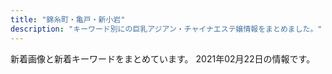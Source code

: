 ```yaml
---
title: "錦糸町・亀戸・新小岩"
description: "キーワード別にの巨乳アジアン・チャイナエステ嬢情報をまとめました。"
---
```


新着画像と新着キーワードをまとめています。
2021年02月22日の情報です。

<DmmAffiliateIns />
<KeywordTable
  shops={
    [
    {
        "url": "http://sentsubaki.asia/",
        "name": "\u5343\u693f",
        "keywords": {},
        "station": "JR\u4e80\u6238\u99c5\u6771\u53e3",
        "img_links": [
            "http://sentsubaki.asia/img/cast/you-03.jpg",
            "http://sentsubaki.asia/img/cast/yumi-04.jpg",
            "http://sentsubaki.asia/img/btn_twitter.png",
            "http://sentsubaki.asia/img/interior/lobby-1.jpg",
            "http://sentsubaki.asia/img/cast/miki-04.jpg",
            "http://sentsubaki.asia/img/cast/miki-02.jpg",
            "http://sentsubaki.asia/img/cast/you-01.jpg",
            "http://sentsubaki.asia/img/cast/yuyu-04.jpg",
            "http://sentsubaki.asia/img/head_tel.png",
            "http://sentsubaki.asia/img/cast/aya-03.jpg",
            "http://sentsubaki.asia/img/cast/yuyu-01.jpg",
            "http://sentsubaki.asia/img/btn_cast.png",
            "http://sentsubaki.asia/img/cast/nina-04.jpg",
            "http://sentsubaki.asia/img/btn_top.png",
            "http://sentsubaki.asia/img/coupon_special.png",
            "http://sentsubaki.asia/img/cast/nina-03.jpg",
            "http://sentsubaki.asia/img/cast/miki-03.jpg",
            "http://sentsubaki.asia/img/cast/aya-01.jpg",
            "http://sentsubaki.asia/img/interior/lobby-2.jpg",
            "http://sentsubaki.asia/img/cast/yumi-02.jpg",
            "http://sentsubaki.asia/img/cast/you-04.jpg",
            "http://sentsubaki.asia/img/cast/yuyu-02.jpg",
            "http://sentsubaki.asia/img/cast/yumi-03.jpg",
            "http://sentsubaki.asia/img/cast/aya-04.jpg",
            "http://sentsubaki.asia/img/head_time.png",
            "http://sentsubaki.asia/img/cast/miki-01.jpg",
            "http://sentsubaki.asia/img/cast/you-02.jpg",
            "http://sentsubaki.asia/img/btn_interior.png"
        ]
    },
    {
        "keywords": {},
        "url": "http://k-yorocobi.com/",
        "station": "JR\u9326\u7cf8\u753a\u99c5\u5317\u53e3",
        "img_links": [
            "http://k-yorocobi.com/images/bar-cam.png",
            "http://k-yorocobi.com/images/b-movie.png",
            "http://k-yorocobi.com/images/c-interior.png",
            "http://k-yorocobi.com/images/bar-pickup.png",
            "http://k-yorocobi.com/pic/pic3.jpg",
            "http://k-yorocobi.com/staff/s-rina.jpg",
            "http://k-yorocobi.com/images/bar-staff.png",
            "http://k-yorocobi.com/images/b-mobile.png",
            "http://k-yorocobi.com/images/b-tel.png",
            "http://k-yorocobi.com/images/bar-news.png",
            "http://k-yorocobi.com/images/bill.jpg",
            "http://k-yorocobi.com/pic/pic1.jpg",
            "http://k-yorocobi.com/images/footer.png",
            "http://k-yorocobi.com/pic/pic2.jpg",
            "http://k-yorocobi.com/staff/s-tika.jpg",
            "http://k-yorocobi.com/images/bar-interior.png",
            "http://k-yorocobi.com/staff/s-yuyu.jpg",
            "http://k-yorocobi.com/pic/pic4.jpg",
            "http://k-yorocobi.com/images/c-top.png",
            "http://k-yorocobi.com/images/b-awaawa.png",
            "http://k-yorocobi.com/staff/s-emi.jpg",
            "http://k-yorocobi.com/images/c-staff.png"
        ],
        "name": "\u3088\u308d\u3053\u3073"
    },
    {
        "name": "\u685c\u82b1",
        "keywords": {
            "85": 12,
            "D": 24,
            "83": 6,
            "C": 18,
            "86": 12
        },
        "station": "JR\u4e80\u6238\u99c5\u5317\u53e3",
        "img_links": [
            "http://yukinosakura.a2.webnavi.work/upload/sites/72/2020/04/2020040708052456.jpg",
            "http://yukinosakura.a2.webnavi.work/upload/sites/72/2020/04/2020040708052118.jpg",
            "http://yukinosakura.a2.webnavi.work/upload/sites/72/2020/04/2020040708052241.jpg",
            "http://yukinosakura.tyo.cm/images/s_shedule.jpg",
            "http://yukinosakura.tyo.cm/images/room3.jpg",
            "http://yukinosakura.tyo.cm/images/room2.jpg",
            "http://yukinosakura.tyo.cm/images/top.jpg",
            "http://yukinosakura.tyo.cm/images/mobile.jpg",
            "http://yukinosakura.a2.webnavi.work/upload/sites/72/2020/04/2020040708052434.jpg",
            "http://yukinosakura.tyo.cm/images/s_news.jpg",
            "http://yukinosakura.tyo.cm/images/room1.jpg",
            "http://yukinosakura.tyo.cm/images/s_staff.jpg",
            "http://yukinosakura.tyo.cm/images/room4.jpg",
            "http://yukinosakura.a2.webnavi.work/upload/sites/72/2020/04/2020040708052353.jpg"
        ],
        "url": "http://yukinosakura.tyo.cm/"
    },
    {
        "url": "http://hani-est.xyz/",
        "station": "\u897f\u5927\u5cf6\u99c5A1\u51fa\u53e3",
        "name": "\u871c\u82b1",
        "img_links": [
            "http://hani-est.xyz/images/banna.jpg",
            "http://hani-est.xyz/images/g1.jpg",
            "http://hani-est.xyz/images/banna1.jpg",
            "http://hani-est.xyz/images/zi-service.png",
            "http://hani-est.xyz/images/banna2.jpg",
            "http://hani-est.xyz/images/zi-staff.png",
            "http://hani-est.xyz/images/top.jpg",
            "http://hani-est.xyz/images/zi-pri.png",
            "http://hani-est.xyz/images/g5.jpg",
            "http://hani-est.xyz/images/g4.jpg",
            "http://hani-est.xyz/images/a1.jpg",
            "http://hani-est.xyz/images/zi-ao.png",
            "http://hani-est.xyz/images/zi-newface.png",
            "http://hani-est.xyz/images/new1.jpg",
            "http://hani-est.xyz/images/g2.jpg",
            "http://hani-est.xyz/images/g6.jpg"
        ],
        "keywords": {
            "82": 11,
            "\u4e73": 11,
            "E": 11,
            "94": 11,
            "83": 11,
            "\u5de8\u4e73": 11,
            "90": 22,
            "C": 41
        }
    },
    {
        "img_links": [
            "http://miyabi-aroma.xyz/images/nav/nav-sys.jpg",
            "http://miyabi-aroma.xyz/images/staff/3/rina.jpg",
            "http://miyabi-aroma.xyz/images/1801706901.jpg",
            "http://miyabi-aroma.xyz/images/11.png",
            "http://miyabi-aroma.xyz/images/shishu/se2.jpg",
            "http://miyabi-aroma.xyz/images/staff/3/ami.jpg",
            "http://miyabi-aroma.xyz/images/nav/nav-info.jpg",
            "http://miyabi-aroma.xyz/images/index-rose_04.png",
            "http://miyabi-aroma.xyz/images/staff/3/miya2.jpg",
            "http://miyabi-aroma.xyz/images/staff/3/kiki.jpg",
            "http://miyabi-aroma.xyz/images/staff/3/kiki2.jpg",
            "http://miyabi-aroma.xyz/images/staff/3/yaya2.jpg",
            "http://miyabi-aroma.xyz/images/3/1.jpg",
            "http://miyabi-aroma.xyz/images/nav/nav-job.jpg",
            "http://miyabi-aroma.xyz/images/staff/3/yaya1.jpg",
            "http://miyabi-aroma.xyz/images/index-rose_09.png",
            "http://miyabi-aroma.xyz/images/index-rose_02.png",
            "http://miyabi-aroma.xyz/images/staff/3/rina2.jpg",
            "http://miyabi-aroma.xyz/images/index-rose_07.png",
            "http://miyabi-aroma.xyz/images/index-rose_13.png",
            "http://miyabi-aroma.xyz/images/nav/nav-staff.jpg",
            "http://miyabi-aroma.xyz/images/staff/3/ami2.jpg",
            "http://miyabi-aroma.xyz/images/staff/3/miya.jpg",
            "http://miyabi-aroma.xyz/images/3/2.jpg",
            "http://miyabi-aroma.xyz/images/staff/3/yami.jpg",
            "http://miyabi-aroma.xyz/images/shishu/se1.jpg"
        ],
        "url": "http://miyabi-aroma.xyz/",
        "station": "JR\u4e80\u6238\u99c5\u6771\u53e3",
        "keywords": {
            "C": 7
        },
        "name": "\u685c"
    },
    {
        "station": "\u68ee\u4e0b\u99c5A4\u53e3",
        "keywords": {
            "93": 1,
            "90": 2,
            "86": 1
        },
        "url": "http://ipidiw.com/relaxnomori/",
        "img_links": [
            "http://ipidiw.com/relaxnomori/images/interior.png",
            "http://ipidiw.com/relaxnomori/images/news.jpg",
            "http://ipidiw.com/relaxnomori/images/interior_t.jpg",
            "http://ipidiw.com/relaxnomori/images/mobile.jpg",
            "http://ipidiw.com/relaxnomori/user_data/00000019.jpg",
            "http://ipidiw.com/relaxnomori/user_data/00000020.jpg",
            "http://ipidiw.com/relaxnomori/images/staff_t.jpg",
            "http://ipidiw.com/relaxnomori/images/tt.jpg",
            "http://ipidiw.com/relaxnomori/images/tp.png",
            "http://ipidiw.com/relaxnomori/images/rem.jpg",
            "http://ipidiw.com/relaxnomori/user_data/00000018.jpg",
            "http://ipidiw.com/relaxnomori/user_data/00000017.jpg"
        ],
        "name": "\u30ea\u30e9\u30c3\u30af\u30b9\u306e\u68ee"
    },
    {
        "name": "\u30de\u30ea\u30a2\u30d9\u30fc\u30e9",
        "img_links": [
            "http://mariabella.ies.fun/images/r03.jpg",
            "http://mariabella.ies.fun/images/mobile1.jpg",
            "http://mariabella.ies.fun/images/top.png",
            "http://mariabella.ies.fun/images/info.jpg",
            "http://mariabella.ies.fun/images/ac1.jpg",
            "http://mariabella.ies.fun/images/r04.jpg",
            "http://mariabella.ies.fun/images/news.jpg",
            "http://mariabella.ies.fun/images/pick.jpg",
            "http://mariabella.ies.fun/images/r01.jpg",
            "http://mariabella.ies.fun/images/ac3.jpg",
            "http://mariabella.ies.fun/images/s-staff.jpg",
            "http://mariabella.ies.fun/images/r06.jpg",
            "http://mariabella.ies.fun/photos/sites/45/2019/09/2019092717170772.jpeg",
            "http://mariabella.ies.fun/images/r09.jpg",
            "http://mariabella.ies.fun/images/r05.jpg",
            "http://mariabella.ies.fun/images/r07.jpg",
            "http://mariabella.ies.fun/images/mobile.jpg",
            "http://mariabella.ies.fun/images/s-recriut.jpg",
            "http://mariabella.ies.fun/photos/sites/45/2019/09/2019091016323921.jpeg",
            "http://mariabella.ies.fun/images/ac2.jpg",
            "http://mariabella.ies.fun/photos/sites/45/2018/06/2018062706422857.jpg",
            "http://mariabella.ies.fun/images/r02.jpg",
            "http://mariabella.ies.fun/photos/sites/45/2020/01/2020012420100278.jpeg"
        ],
        "keywords": {
            "\u30bb\u30af\u30b7\u30fc": 3,
            "E": 3
        },
        "url": "http://mariabella.ies.fun/",
        "station": "JR\u5c0f\u5ca9\u99c5\u5317\u53e3"
    },
    {
        "url": "https://iyashinoizumi.com/",
        "name": "\u7652\u3057\u306e\u6cc9",
        "station": "JR\u9326\u7cf8\u753a\u99c5\u5317\u53e3",
        "keywords": {
            "\u30bb\u30af\u30b7\u30fc": 2
        },
        "img_links": [
            "https://iyashinoizumi.com/wp-content/uploads/2019/06/50CD669B-0FFA-4734-B898-EB3D53E95C21.jpeg",
            "https://iyashinoizumi.com/wp-content/uploads/9B89E764-B754-425D-A9AC-BB5566FA6AC4.jpeg",
            "https://iyashinoizumi.com/wp-content/uploads/5AA02D30-2C43-42C1-BE02-48E5A5C27E91-226x300.jpeg",
            "https://iyashinoizumi.com/wp-content/uploads/rin.jpg",
            "https://iyashinoizumi.com/wp-content/uploads/2019/06/001.jpg",
            "https://iyashinoizumi.com/wp-content/uploads/2019/06/2DD3549C-F937-441D-B0E3-E26520ACFABD-e1559410733851.jpeg",
            "https://iyashinoizumi.com/wp-content/uploads/2019/06/opening-e1560089346906-1024x314.png",
            "https://iyashinoizumi.com/wp-content/uploads/0731EF09-7405-4B36-8468-B17A307EB894-197x300.jpeg",
            "https://iyashinoizumi.com/wp-content/uploads/0731EF09-7405-4B36-8468-B17A307EB894-e1579436226478.jpeg",
            "https://iyashinoizumi.com/wp-content/uploads/7208DC4D-6E47-49CE-B1C0-3607E54E114B.jpeg",
            "https://iyashinoizumi.com/wp-content/uploads/2019/06/43D6BE9C-43F6-45C2-95E5-E775CE725D67.jpeg",
            "https://iyashinoizumi.com/wp-content/uploads/2019/06/momoko1.jpg",
            "https://iyashinoizumi.com/wp-content/uploads/0731EF09-7405-4B36-8468-B17A307EB894.jpeg",
            "https://iyashinoizumi.com/wp-content/uploads/7208DC4D-6E47-49CE-B1C0-3607E54E114B-210x300.jpeg",
            "https://iyashinoizumi.com/wp-content/uploads/5AA02D30-2C43-42C1-BE02-48E5A5C27E91.jpeg",
            "https://iyashinoizumi.com/wp-content/uploads/2019/06/5293C707-270F-4802-8168-1493DA07DDAE.jpeg",
            "https://iyashinoizumi.com/wp-content/uploads/9B89E764-B754-425D-A9AC-BB5566FA6AC4-270x300.jpeg"
        ]
    },
    {
        "img_links": [
            "http://www.es-royal.click/images/main_top.jpg",
            "http://www.es-royal.click/images/sys1.png",
            "http://www.es-royal.click/images/5.jpg",
            "http://www.es-royal.click/images/b2.jpg",
            "http://www.es-royal.click/images/8.jpg",
            "http://www.es-royal.click/images/7.jpg",
            "http://www.es-royal.click/images/head.jpg",
            "http://www.es-royal.click/images/4.jpg",
            "http://www.es-royal.click/img/aya1.jpg",
            "http://www.es-royal.click/images/interior_t.jpg",
            "http://www.es-royal.click/images/int1.png",
            "http://www.es-royal.click/images/6.jpg",
            "http://www.es-royal.click/img/miyuki1.jpg",
            "http://www.es-royal.click/images/b3.jpg",
            "http://www.es-royal.click/images/news.png",
            "http://www.es-royal.click/images/mobile.jpg",
            "http://www.es-royal.click/img/nana1.jpg",
            "http://www.es-royal.click/images/staff_t.jpg",
            "http://www.es-royal.click/img/mimi1.jpg",
            "http://www.es-royal.click/images/int2.png",
            "http://www.es-royal.click/images/s1.png",
            "http://www.es-royal.click/images/b1.jpg",
            "http://www.es-royal.click/img/momo2.jpg",
            "http://www.es-royal.click/images/1.jpg",
            "http://www.es-royal.click/img/ego1.jpg",
            "http://www.es-royal.click/img/emi1.jpg",
            "http://www.es-royal.click/images/ta.jpg",
            "http://www.es-royal.click/img/momo1.jpg",
            "http://www.es-royal.click/images/9.jpg",
            "http://www.es-royal.click/images/main_footer.jpg"
        ],
        "station": "\u4eac\u6210\u7acb\u77f3\u99c5\u5317\u53e3",
        "name": "\u5e78\u305b",
        "url": "http://www.es-royal.click/",
        "keywords": {}
    },
    {
        "url": "http://aria.tokyo-relaxtime.asia/",
        "name": "Aria\uff5e\u30a2\u30ea\u30a2\uff5e",
        "station": "JR\u5c0f\u5ca9\u99c5\u5317\u53e3",
        "img_links": [
            "http://aria.tokyo-relaxtime.asia/img/cast/nana-02.jpg",
            "http://aria.tokyo-relaxtime.asia/img/cast/aki-01.jpg",
            "http://aria.tokyo-relaxtime.asia/img/cast/miki-02.jpg",
            "http://aria.tokyo-relaxtime.asia/img/cast/risa-02.jpg",
            "http://aria.tokyo-relaxtime.asia/img/cast/yaya-02.jpg",
            "http://aria.tokyo-relaxtime.asia/img/cast/nana-01.jpg",
            "http://aria.tokyo-relaxtime.asia/img/cast/rina-03.jpg",
            "http://aria.tokyo-relaxtime.asia/img/cast/aki-03.jpg",
            "http://aria.tokyo-relaxtime.asia/img/cast/risa-04.jpg",
            "http://aria.tokyo-relaxtime.asia/img/interior/lobby-1.jpg",
            "http://aria.tokyo-relaxtime.asia/img/cast/nana-03.jpg",
            "http://aria.tokyo-relaxtime.asia/img/slick/st-3.jpg",
            "http://aria.tokyo-relaxtime.asia/img/cast/apple-01.jpg",
            "http://aria.tokyo-relaxtime.asia/img/cast/risa-03.jpg",
            "http://aria.tokyo-relaxtime.asia/img/cast/miki-04.jpg",
            "http://aria.tokyo-relaxtime.asia/img/cast/yaya-03.jpg",
            "http://aria.tokyo-relaxtime.asia/img/slick/st-2.jpg",
            "http://aria.tokyo-relaxtime.asia/img/cast/yaya-04.jpg",
            "http://aria.tokyo-relaxtime.asia/img/cast/yuri-04.jpg",
            "http://aria.tokyo-relaxtime.asia/img/cast/aya-04.jpg",
            "http://aria.tokyo-relaxtime.asia/img/cast/coco-01.jpg",
            "http://aria.tokyo-relaxtime.asia/img/cast/yumi-02.jpg",
            "http://aria.tokyo-relaxtime.asia/img/cast/yumi-04.jpg",
            "http://aria.tokyo-relaxtime.asia/img/cast/rina-02.jpg",
            "http://aria.tokyo-relaxtime.asia/img/cast/apple-02.jpg",
            "http://aria.tokyo-relaxtime.asia/img/slick/st-1.jpg",
            "http://aria.tokyo-relaxtime.asia/img/slick/st-4.jpg",
            "http://aria.tokyo-relaxtime.asia/img/interior/corridor-1.jpg",
            "http://aria.tokyo-relaxtime.asia/img/cast/apple-04.jpg",
            "http://aria.tokyo-relaxtime.asia/img/cast/nana-04.jpg",
            "http://aria.tokyo-relaxtime.asia/img/cast/coco-02.jpg",
            "http://aria.tokyo-relaxtime.asia/img/cast/yaya-01.jpg",
            "http://aria.tokyo-relaxtime.asia/img/slick/st-5.jpg",
            "http://aria.tokyo-relaxtime.asia/img/cast/aya-01.jpg",
            "http://aria.tokyo-relaxtime.asia/img/cast/aya-03.jpg",
            "http://aria.tokyo-relaxtime.asia/img/cast/aki-02.jpg",
            "http://aria.tokyo-relaxtime.asia/img/cast/apple-03.jpg",
            "http://aria.tokyo-relaxtime.asia/img/cast/yuri-03.jpg",
            "http://aria.tokyo-relaxtime.asia/img/cast/risa-01.jpg",
            "http://aria.tokyo-relaxtime.asia/img/cast/coco-03.jpg",
            "http://aria.tokyo-relaxtime.asia/img/cast/aya-02.jpg",
            "http://aria.tokyo-relaxtime.asia/img/cast/miki-03.jpg",
            "http://aria.tokyo-relaxtime.asia/img/cast/rina-04.jpg",
            "http://aria.tokyo-relaxtime.asia/img/cast/coco-04.jpg",
            "http://aria.tokyo-relaxtime.asia/img/cast/rina-01.jpg",
            "http://aria.tokyo-relaxtime.asia/img/cast/yumi-03.jpg",
            "http://aria.tokyo-relaxtime.asia/img/cast/aki-04.jpg",
            "http://aria.tokyo-relaxtime.asia/img/cast/yumi-01.jpg",
            "http://aria.tokyo-relaxtime.asia/img/cast/miki-01.jpg",
            "http://aria.tokyo-relaxtime.asia/img/cast/yuri-01.jpg"
        ],
        "keywords": {}
    },
    {
        "img_links": [
            "http://www.o-miyabi.com/images/index_02.jpg",
            "http://www.o-miyabi.com/images/info_09.jpg",
            "http://www.o-miyabi.com/s/images/tel.png",
            "http://www.o-miyabi.com/s/images/slider/3.jpg",
            "http://www.o-miyabi.com/s/images/service_03.png",
            "http://www.o-miyabi.com/images/upload/thumb/0981f77ac0a1e07f.jpg",
            "http://www.o-miyabi.com/s/images/t2.jpg",
            "http://www.o-miyabi.com/s/images/service_01.png",
            "http://www.o-miyabi.com/s/images/slider/1.jpg",
            "http://www.o-miyabi.com/s/images/pc.png",
            "http://www.o-miyabi.com/s/uploads/08.jpg",
            "http://www.o-miyabi.com/images/index_04.jpg",
            "http://www.o-miyabi.com/s/images/top_2.jpg",
            "http://www.o-miyabi.com/images/info_02.jpg",
            "http://www.o-miyabi.com/s/images/iphone.png",
            "http://www.o-miyabi.com/images/index_09.jpg",
            "http://www.o-miyabi.com/s/image/nav_manga.png",
            "http://www.o-miyabi.com/images/index_13.jpg",
            "http://www.o-miyabi.com/s/uploads/04.jpg",
            "http://www.o-miyabi.com/s/images/okubokomachi.jpg",
            "http://www.o-miyabi.com/images/upload/thumb/7713de024ddc43e7.jpg",
            "http://www.o-miyabi.com/images/index_03.jpg",
            "http://www.o-miyabi.com/s/images/slider/prev.png",
            "http://www.o-miyabi.com/s/uploads/03.jpg",
            "http://www.o-miyabi.com/s/uploads/07.jpg",
            "http://www.o-miyabi.com/images/index_01.jpg",
            "http://www.o-miyabi.com/s/image/nav_top.png",
            "http://www.o-miyabi.com/s/image/nav_cast.png",
            "http://www.o-miyabi.com/images/upload/thumb/57af63e7ff71466b.jpg",
            "http://www.o-miyabi.com/images/upload/thumb/6fceb6aef71115ac.jpg",
            "http://www.o-miyabi.com/images/movie_09.jpg",
            "http://www.o-miyabi.com/images/info.jpg",
            "http://www.o-miyabi.com/images/index_07.jpg",
            "http://www.o-miyabi.com/s/images/service_07.png",
            "http://www.o-miyabi.com/s/uploads/02.jpg",
            "http://www.o-miyabi.com/images/upload/thumb/e12bb065f2380463.jpg",
            "http://www.o-miyabi.com/s/image/nav_topics.png",
            "http://www.o-miyabi.com/s/image/nav_sys.png",
            "http://www.o-miyabi.com/s/image/nav_hotel.png",
            "http://www.o-miyabi.com/images/upload/thumb/51d074f8f9cdb905.jpg",
            "http://www.o-miyabi.com/images/upload/thumb/6d7987cae648e809.jpg",
            "http://www.o-miyabi.com/images/staff_09.jpg",
            "http://www.o-miyabi.com/images/upload/thumb/0dc07af1006255fa.jpg",
            "http://www.o-miyabi.com/images/index_14.jpg",
            "http://www.o-miyabi.com/images/rec_09.jpg",
            "http://www.o-miyabi.com/images/upload/thumb/928147996b3538a2.jpg",
            "http://www.o-miyabi.com/images/index_10.jpg",
            "http://www.o-miyabi.com/images/upload/thumb/72ffa1fb925d394b.jpg",
            "http://www.o-miyabi.com/images/upload/thumb/301c9a35b11a384f.jpg",
            "http://www.o-miyabi.com/images/index_06.jpg",
            "http://www.o-miyabi.com/s/uploads/01.jpg",
            "http://www.o-miyabi.com/images/index_05.jpg",
            "http://www.o-miyabi.com/s/images/t3.jpg",
            "http://www.o-miyabi.com/s/uploads/06.jpg",
            "http://www.o-miyabi.com/s/images/slider/next.png",
            "http://www.o-miyabi.com/s/images/t1.jpg",
            "http://www.o-miyabi.com/images/index_19.jpg",
            "http://www.o-miyabi.com/s/images/slider/2.jpg",
            "http://www.o-miyabi.com/images/upload/thumb/1a8371be7358f1df.jpg",
            "http://www.o-miyabi.com/images/upload/thumb/04d21d82d11bc049.jpg",
            "http://www.o-miyabi.com/girl/01.jpg",
            "http://www.o-miyabi.com/images/index_16.jpg",
            "http://www.o-miyabi.com/images/index_18.jpg",
            "http://www.o-miyabi.com/images/rec.jpg",
            "http://www.o-miyabi.com/images/upload/thumb/db15ea2226867103.jpg"
        ],
        "keywords": {
            "D": 4,
            "86": 2,
            "98": 2,
            "H": 2,
            "84": 2,
            "C": 12,
            "89": 6,
            "85": 4
        },
        "name": "\u96c5\u82b3",
        "url": "http://www.o-miyabi.com/",
        "station": "JR\u65b0\u5c0f\u5ca9\u99c5\u5357\u53e3"
    },
    {
        "station": "JR\u65b0\u5c0f\u5ca9\u99c5\u5357\u53e3",
        "keywords": {
            "95": 2,
            "90": 1,
            "89": 1,
            "86": 2,
            "92": 1,
            "87": 1,
            "85": 1
        },
        "img_links": [
            "http://y-rlx.net/images/index_04.png",
            "http://y-rlx.net/images/02.png",
            "http://y-rlx.net/images/index_08.jpg",
            "http://y-rlx.net/images/sys.jpg",
            "http://y-rlx.net/images/index_19.png",
            "http://y-rlx.net/images/sys_16.jpg",
            "http://y-rlx.net/images/index_11.jpg",
            "http://y-rlx.net/girl/03a.jpg",
            "http://y-rlx.net/images/index_16.png",
            "http://y-rlx.net/images/index_14.png",
            "http://y-rlx.net/girl/03.jpg",
            "http://y-rlx.net/girl/02.jpg",
            "http://y-rlx.net/images/index_12.jpg",
            "http://y-rlx.net/girl/07a.jpg",
            "http://y-rlx.net/images/line.jpg",
            "http://y-rlx.net/girl/010.jpg",
            "http://y-rlx.net/images/rex_16.jpg",
            "http://y-rlx.net/images/index_13.jpg",
            "http://y-rlx.net/images/info.png",
            "http://y-rlx.net/images/rec.jpg",
            "http://y-rlx.net/girl/05a.jpg",
            "http://y-rlx.net/images/acc_tit01.jpg",
            "http://y-rlx.net/images/rec_16.jpg",
            "http://y-rlx.net/images/acc_tit03.jpg",
            "http://y-rlx.net/images/index_09.jpg",
            "http://y-rlx.net/images/index_07.png",
            "http://y-rlx.net/images/index_23.jpg",
            "http://y-rlx.net/images/index_21.jpg",
            "http://y-rlx.net/girl/07.jpg",
            "http://y-rlx.net/girl/09.jpg",
            "http://y-rlx.net/images/acc_16.jpg",
            "http://y-rlx.net/images/index_06.png",
            "http://y-rlx.net/images/01.png",
            "http://y-rlx.net/girl/00.jpg",
            "http://y-rlx.net/images/index_02.png",
            "http://y-rlx.net/images/staff_16.jpg",
            "http://y-rlx.net/girl/p01.jpg",
            "http://y-rlx.net/girl/06.jpg",
            "http://y-rlx.net/images/acc_tit.jpg",
            "http://y-rlx.net/girl/08.jpg",
            "http://y-rlx.net/girl/01.jpg",
            "http://y-rlx.net/girl/010a.jpg",
            "http://y-rlx.net/girl/05.jpg",
            "http://y-rlx.net/images/index_10.jpg",
            "http://y-rlx.net/images/03.png",
            "http://y-rlx.net/girl/09a.jpg"
        ],
        "url": "http://y-rlx.net/",
        "name": "\u7f8e\u697d"
    },
    {
        "name": "Cherry",
        "keywords": {},
        "url": "http://cherry-esthe.com/",
        "img_links": [
            "http://dccompanyqoo10.cafe24.com/tiffany/images/common/header.png",
            "http://dccompanyqoo10.cafe24.com/tiffany/images/store/store.png",
            "http://dccompanyqoo10.cafe24.com/tiffany/images/top/store_bg.png"
        ],
        "station": "JR\u9326\u7cf8\u753a\u99c5\u5357\u53e3"
    },
    {
        "url": "https://piano.sweet-relaxation.com/",
        "img_links": [
            "https://piano.sweet-relaxation.com/img/interior/int-01.jpg",
            "https://piano.sweet-relaxation.com/img/cast/coco-01.jpg",
            "https://piano.sweet-relaxation.com/img/cast/nana-04.jpg",
            "https://piano.sweet-relaxation.com/img/interior/int-03.jpg",
            "https://piano.sweet-relaxation.com/img/cast/aye-04.jpg",
            "https://piano.sweet-relaxation.com/img/slick/sl-7.jpg",
            "https://piano.sweet-relaxation.com/img/cast/miky-02.jpg",
            "https://piano.sweet-relaxation.com/img/cast/miya-03.jpg",
            "https://piano.sweet-relaxation.com/img/cast/ebi-03.jpg",
            "https://piano.sweet-relaxation.com/img/cast/miya-04.jpg",
            "https://piano.sweet-relaxation.com/img/cast/aini-03.jpg",
            "https://piano.sweet-relaxation.com/img/cast/aki-02.jpg",
            "https://piano.sweet-relaxation.com/img/slick/sl-3.jpg",
            "https://piano.sweet-relaxation.com/img/cast/aye-03.jpg",
            "https://piano.sweet-relaxation.com/img/cast/miya-01.jpg",
            "https://piano.sweet-relaxation.com/img/cast/nana-01.jpg",
            "https://piano.sweet-relaxation.com/img/cast/miky-04.jpg",
            "https://piano.sweet-relaxation.com/img/cast/miky-01.jpg",
            "https://piano.sweet-relaxation.com/img/cast/aini-01.jpg",
            "https://piano.sweet-relaxation.com/img/cast/luna-01.jpg",
            "https://piano.sweet-relaxation.com/img/cast/nico-03.jpg",
            "https://piano.sweet-relaxation.com/img/cast/aini-04.jpg",
            "https://piano.sweet-relaxation.com/img/cast/ebi-01.jpg",
            "https://piano.sweet-relaxation.com/img/slick/sl-1.jpg",
            "https://piano.sweet-relaxation.com/img/cast/aki-01.jpg",
            "https://piano.sweet-relaxation.com/img/cast/miky-03.jpg",
            "https://piano.sweet-relaxation.com/img/cast/lili-02.jpg",
            "https://piano.sweet-relaxation.com/img/cast/lili-04.jpg",
            "https://piano.sweet-relaxation.com/img/cast/nana-03.jpg",
            "https://piano.sweet-relaxation.com/img/cast/lili-01.jpg",
            "https://piano.sweet-relaxation.com/img/cast/aye-01.jpg",
            "https://piano.sweet-relaxation.com/img/slick/sl-6.jpg",
            "https://piano.sweet-relaxation.com/img/slick/sl-4.jpg",
            "https://piano.sweet-relaxation.com/img/cast/ebi-02.jpg",
            "https://piano.sweet-relaxation.com/img/cast/coco-04.jpg",
            "https://piano.sweet-relaxation.com/img/cast/luna-03.jpg",
            "https://piano.sweet-relaxation.com/img/cast/ai-01.jpg",
            "https://piano.sweet-relaxation.com/img/cast/nico-04.jpg",
            "https://piano.sweet-relaxation.com/img/cast/aki-03.jpg",
            "https://piano.sweet-relaxation.com/img/cast/ebi-04.jpg",
            "https://piano.sweet-relaxation.com/img/cast/coco-03.jpg",
            "https://piano.sweet-relaxation.com/img/interior/int-04.jpg",
            "https://piano.sweet-relaxation.com/img/cast/luna-02.jpg",
            "https://piano.sweet-relaxation.com/img/cast/aki-04.jpg",
            "https://piano.sweet-relaxation.com/img/cast/ai-03.jpg",
            "https://piano.sweet-relaxation.com/img/cast/nico-01.jpg",
            "https://piano.sweet-relaxation.com/img/cast/nana-02.jpg",
            "https://piano.sweet-relaxation.com/img/cast/aye-02.jpg",
            "https://piano.sweet-relaxation.com/img/cast/lili-03.jpg",
            "https://piano.sweet-relaxation.com/img/cast/luna-04.jpg",
            "https://piano.sweet-relaxation.com/img/cast/miya-02.jpg",
            "https://piano.sweet-relaxation.com/img/cast/aini-02.jpg",
            "https://piano.sweet-relaxation.com/img/slick/sl-2.jpg",
            "https://piano.sweet-relaxation.com/img/slick/sl-5.jpg",
            "https://piano.sweet-relaxation.com/img/cast/nico-02.jpg",
            "https://piano.sweet-relaxation.com/img/interior/int-02.jpg",
            "https://piano.sweet-relaxation.com/img/cast/ai-04.jpg",
            "https://piano.sweet-relaxation.com/img/cast/ai-02.jpg",
            "https://piano.sweet-relaxation.com/img/cast/coco-02.jpg"
        ],
        "keywords": {},
        "station": "JR\u65b0\u5c0f\u5ca9\u99c5\u5357\u53e3",
        "name": "Piano"
    },
    {
        "url": "http://yousei.xyz/",
        "name": "Remoon",
        "station": "JR\u4e80\u6238\u99c5\u6771\u53e3",
        "keywords": {},
        "img_links": [
            "http://yousei.xyz/images/r2.jpg",
            "http://yousei.xyz/images/g3.jpg",
            "http://yousei.xyz/images/g1.jpg",
            "http://yousei.xyz/images/g6.jpg",
            "http://yousei.xyz/images/r1.jpg",
            "http://yousei.xyz/images/recuit.jpg",
            "http://yousei.xyz/images/r4.jpg",
            "http://yousei.xyz/images/r3.jpg",
            "http://yousei.xyz/images/top.png",
            "http://yousei.xyz/images/g4.jpg",
            "http://yousei.xyz/images/g5.jpg",
            "http://yousei.xyz/images/g2.jpg"
        ]
    },
    {
        "keywords": {
            "\u30bb\u30af\u30b7\u30fc": 1,
            "C": 13
        },
        "station": "JR\u5c0f\u5ca9\u99c5\u5357\u53e3",
        "name": "\u30d1\u30bf\u30e4",
        "img_links": [
            "https://chm.jp/domains1/thaipataya/myimg/imgcom37667_sp.png",
            "https://chm.jp/domains1/thaipataya/myimg/imgcom36606_sp.jpg",
            "https://chm.jp/domains1/thaipataya/myimg/imgcom36636_sp.jpg",
            "https://chm.jp/domains1/thaipataya/myimg/imgcom37737_sp.png",
            "https://chm.jp/domains1/thaipataya/myimg/imgcom37725_sp.png",
            "https://chm.jp/domains1/thaipataya/myimg/imgcom36615_sp.png",
            "https://chm.jp/domains1/thaipataya/myimg/imgcom36567_sp.jpg",
            "https://chm.jp/domains1/thaipataya/myimg/imgcom37710_sp.jpg",
            "https://chm.jp/domains1/thaipataya/myimg/imgcom36579_sp.jpg",
            "https://chm.jp/domains1/thaipataya/myimg/imgcom37664_sp.png",
            "https://chm.jp/domains1/thaipataya/myimg/imgcom37728_sp.png",
            "https://chm.jp/domains1/thaipataya/myimg/imgcom37356_sp.jpg",
            "https://chm.jp/domains1/thaipataya/myimg/slideimg36560_sp.jpg",
            "https://chm.jp/domains1/thaipataya/myimg/imgcom37656_sp.jpg",
            "https://chm.jp/domains1/thaipataya/myimg/imgcom37731_sp.png",
            "https://chm.jp/domains1/thaipataya/myimg/imgcom37359_sp.jpg",
            "https://chm.jp/domains1/thaipataya/myimg/imgcom37355_sp.jpg",
            "https://chm.jp/domains1/thaipataya/myimg/imgcom37662_sp.png",
            "https://chm.jp/domains1/thaipataya/myimg/imgcom37729_sp.png",
            "https://chm.jp/domains1/thaipataya/myimg/imgcom37653_sp.jpg",
            "https://chm.jp/domains1/thaipataya/myimg/imgcom36605_sp.jpg",
            "https://chm.jp/domains1/thaipataya/myimg/imgcom37358_sp.jpg",
            "https://chm.jp/domains1/thaipataya/myimg/imgcom37734_sp.png",
            "https://chm.jp/domains1/thaipataya/myimg/imgcom37172_sp.png",
            "https://chm.jp/domains1/thaipataya/myimg/imgcom37736_sp.png",
            "https://chm.jp/domains1/thaipataya/myimg/slideimg36562_sp.jpg",
            "https://chm.jp/domains1/thaipataya/myimg/imgcom37913_sp.jpg",
            "https://chm.jp/domains1/thaipataya/myimg/imgcom37663_sp.jpg",
            "https://chm.jp/domains1/thaipataya/myimg/imgcom37916_sp.jpg",
            "https://chm.jp/domains1/thaipataya/myimg/imgcom37659_sp.png",
            "https://chm.jp/domains1/thaipataya/myimg/imgcom37661_sp.png",
            "https://chm.jp/domains1/thaipataya/myimg/imgcom37665_sp.jpg",
            "https://chm.jp/domains1/thaipataya/myimg/imgcom37730_sp.png",
            "https://chm.jp/domains1/thaipataya/myimg/imgcom37840_sp.jpg",
            "https://chm.jp/domains1/thaipataya/myimg/imgcom37068_sp.png",
            "https://chm.jp/domains1/thaipataya/myimg/imgcom36565_sp.jpg",
            "https://chm.jp/domains1/thaipataya/myimg/imgcom37657_sp.jpg",
            "https://chm.jp/domains1/thaipataya/myimg/imgcom37726_sp.png",
            "https://chm.jp/domains1/thaipataya/myimg/imgcom37177_sp.png",
            "https://chm.jp/domains1/thaipataya/myimg/imgcom37361_sp.png",
            "https://chm.jp/domains1/thaipataya/myimg/imgcom37668_sp.png",
            "https://chm.jp/domains1/thaipataya/myimg/imgcom37834_sp.jpg",
            "https://chm.jp/domains1/thaipataya/myimg/imgcom37789_sp.png",
            "https://chm.jp/domains1/thaipataya/myimg/imgcom37739_sp.png",
            "https://chm.jp/domains1/thaipataya/myimg/imgcom37360_sp.jpg",
            "https://chm.jp/domains1/thaipataya/myimg/imgcom37839_sp.jpg",
            "https://chm.jp/domains1/thaipataya/myimg/imgcom36578_sp.jpg",
            "https://chm.jp/domains1/thaipataya/myimg/imgcom36580_sp.jpg",
            "https://chm.jp/domains1/thaipataya/myimg/imgcom37357_sp.jpg",
            "https://chm.jp/domains1/thaipataya/myimg/imgcom36635_sp.jpg",
            "https://chm.jp/domains1/thaipataya/myimg/imgcom36582_sp.jpg",
            "https://chm.jp/sozai/0_4999/bn112_sp.png",
            "https://chm.jp/domains1/thaipataya/myimg/imgcom36619_sp.jpg",
            "https://chm.jp/domains1/thaipataya/myimg/imgcom36577_sp.jpg",
            "https://chm.jp/domains1/thaipataya/myimg/imgcom37733_sp.png",
            "https://chm.jp/domains1/thaipataya/myimg/imgcom37740_sp.png",
            "https://chm.jp/domains1/thaipataya/myimg/imgcom37914_sp.jpg",
            "https://chm.jp/domains1/thaipataya/myimg/imgcom37174_sp.png",
            "https://chm.jp/domains1/thaipataya/myimg/imgcom36614_sp.jpg",
            "https://chm.jp/domains1/thaipataya/myimg/imgcom37666_sp.jpg",
            "https://chm.jp/domains1/thaipataya/myimg/imgcom36581_sp.jpg",
            "https://chm.jp/domains1/thaipataya/myimg/imgcom37654_sp.jpg",
            "https://chm.jp/domains1/thaipataya/myimg/imgcom36618_sp.png",
            "https://chm.jp/sozai/0_4999/bn122_sp.png",
            "https://chm.jp/domains1/thaipataya/myimg/imgcom37915_sp.jpg",
            "https://chm.jp/domains1/thaipataya/myimg/imgcom37669_sp.jpg",
            "https://chm.jp/domains1/thaipataya/myimg/imgcom37362_sp.png",
            "https://chm.jp/domains1/thaipataya/myimg/imgcom37067_sp.png",
            "https://chm.jp/domains1/thaipataya/myimg/imgcom37732_sp.png",
            "https://chm.jp/domains1/thaipataya/myimg/imgcom36634_sp.jpg",
            "https://chm.jp/domains1/thaipataya/myimg/imgcom37841_sp.jpg",
            "https://chm.jp/domains1/thaipataya/myimg/imgcom37738_sp.png",
            "https://chm.jp/domains1/thaipataya/myimg/imgcom36566_sp.png",
            "https://chm.jp/domains1/thaipataya/myimg/imgcom36607_sp.jpg",
            "https://chm.jp/domains1/thaipataya/myimg/imgcom36613_sp.jpg",
            "https://chm.jp/domains1/thaipataya/myimg/imgcom37655_sp.jpg",
            "https://chm.jp/domains1/thaipataya/myimg/imgcom36604_sp.jpg",
            "https://chm.jp/domains1/thaipataya/myimg/imgcom36633_sp.jpg",
            "https://chm.jp/domains1/thaipataya/myimg/slideimg36561_sp.jpg",
            "https://chm.jp/domains1/thaipataya/myimg/imgcom37660_sp.png",
            "https://chm.jp/domains1/thaipataya/myimg/imgcom37833_sp.jpg",
            "http://chm.jp/img/linebutton_82x20.png",
            "https://chm.jp/domains1/thaipataya/myimg/imgcom37727_sp.png",
            "https://chm.jp/domains1/thaipataya/myimg/imgcom36603_sp.png",
            "https://chm.jp/domains1/thaipataya/myimg/imgcom37658_sp.png"
        ],
        "url": "http://thaipataya.chm.jp/"
    },
    {
        "url": "https://kameido-massage.com/",
        "img_links": [
            "https://kameido-massage.com/icon/yelp.png",
            "https://kameido-massage.com/images/clear.png",
            "https://kameido-massage.com/menu/staff.png",
            "https://kameido-massage.com/room/room-l1.jpg",
            "https://kameido-massage.com/images/header3.png",
            "https://kameido-massage.com/room/room-l2.jpg",
            "https://kameido-massage.com/staff/yuka-s1.jpg",
            "https://kameido-massage.com/staff/nana-l1.jpg",
            "https://kameido-massage.com/images/top1.jpg",
            "https://kameido-massage.com/images/top2.jpg",
            "https://kameido-massage.com/staff/erika-s1.jpg",
            "https://kameido-massage.com/images/qrcode.png",
            "https://kameido-massage.com/button/staff.png",
            "https://kameido-massage.com/icon/facebook.png",
            "https://kameido-massage.com/staff/nana-s1.jpg",
            "https://kameido-massage.com/2020/07/17/mika-s1.jpg",
            "https://kameido-massage.com/staff/yuka-l1.jpg",
            "https://kameido-massage.com/2019/10/29/yuri-s1.jpg",
            "https://kameido-massage.com/link/mens-esthe.png",
            "https://kameido-massage.com/menu/blog.png",
            "https://kameido-massage.com/images/footer-l.png",
            "https://kameido-massage.com/room/room-l4.jpg",
            "https://kameido-massage.com/staff/mimi-s1.jpg",
            "https://kameido-massage.com/2019/11/10/erika-s1.jpg",
            "https://kameido-massage.com/button/home.png",
            "https://kameido-massage.com/menu/home.png",
            "https://kameido-massage.com/staff/mimi-l1.jpg",
            "https://kameido-massage.com/icon/twitter.png",
            "https://kameido-massage.com/2020/05/15/kazumi-s1.jpg",
            "https://kameido-massage.com/room/room-l5.jpg",
            "https://kameido-massage.com/images/main-top.jpg",
            "https://kameido-massage.com/2020/03/28/nana-s1.jpg",
            "https://kameido-massage.com/2019/12/25/mika-s1.jpg",
            "https://kameido-massage.com/staff/yuki-s1.jpg",
            "https://scdn.line-apps.com/n/line_add_friends/btn/ja.png",
            "https://kameido-massage.com/room/room-l6.jpg",
            "https://kameido-massage.com/room/room-l3.jpg",
            "https://kameido-massage.com/images/footer-r.png",
            "https://kameido-massage.com/2019/11/02/yuka-s1.jpg",
            "https://kameido-massage.com/images/main-sp.jpg",
            "https://kameido-massage.com/staff/mirei-s1.jpg",
            "https://kameido-massage.com/button/blog.png",
            "https://kameido-massage.com/icon/line.png",
            "https://kameido-massage.com/images/main-small.jpg",
            "https://kameido-massage.com/images/flower.png",
            "https://kameido-massage.com/images/top3.jpg",
            "https://kameido-massage.com/staff/erika-l1.jpg",
            "https://kameido-massage.com/menu/info.png",
            "https://kameido-massage.com/staff/yuki-l1.jpg"
        ],
        "station": "JR\u4e80\u6238\u99c5\u5317\u53e3",
        "name": "\u842c\u751f\u697c",
        "keywords": {}
    },
    {
        "name": "\u604b\u4eba",
        "img_links": [
            "http://kameido.info/images/3.jpg",
            "http://kameido.info/images/4.jpg",
            "http://kameido.info/images/5.jpg",
            "http://kameido.info/images/r2.jpg",
            "http://kameido.info/images/1.jpg",
            "http://kameido.info/images/new1.jpg",
            "http://kameido.info/images/6.jpg",
            "http://kameido.info/images/r3.jpg",
            "http://kameido.info/images/g0.jpg",
            "http://kameido.info/images/r1.jpg",
            "http://kameido.info/images/2.jpg",
            "http://kameido.info/images/top.jpg",
            "http://kameido.info/images/r4.jpg",
            "http://kameido.info/images/mobile.png"
        ],
        "station": "JR\u4e80\u6238\u99c5\u5317\u53e3",
        "url": "http://kameido.info/",
        "keywords": {
            "C": 15
        }
    },
    {
        "name": "\u306a\u306a",
        "keywords": {
            "C": 7
        },
        "station": "JR\u9326\u7cf8\u753a\u99c5",
        "url": "http://nanaesute.pw/",
        "img_links": [
            "http://nanaesute.pw/images/top_bn2.jpg",
            "http://nanaesute.pw/images/side3.png",
            "http://nanaesute.pw/images/top.png",
            "http://nanaesute.pw/images/flash.jpg",
            "http://nanaesute.pw/images/g3.jpg",
            "http://nanaesute.pw/images/top_bn1.jpg",
            "http://nanaesute.pw/images/g1.jpg",
            "http://nanaesute.pw/images/flash1.jpg"
        ]
    },
    {
        "url": "http://mirage.sweet-relaxation.com/",
        "img_links": [
            "http://mirage.sweet-relaxation.com/img/cast/yumi-01.jpg",
            "http://mirage.sweet-relaxation.com/img/interior/corridor-1.jpg",
            "http://mirage.sweet-relaxation.com/img/cast/nina-01.jpg",
            "http://mirage.sweet-relaxation.com/img/cast/key-02.jpg",
            "http://mirage.sweet-relaxation.com/img/cast/miya-03.jpg",
            "http://mirage.sweet-relaxation.com/img/cast/olive-01.jpg",
            "http://mirage.sweet-relaxation.com/img/cast/eri-01.jpg",
            "http://mirage.sweet-relaxation.com/img/cast/yaya-01.jpg",
            "http://mirage.sweet-relaxation.com/img/cast/yaya-02.jpg",
            "http://mirage.sweet-relaxation.com/img/cast/yaya-03.jpg",
            "http://mirage.sweet-relaxation.com/img/cast/yumi-02.jpg",
            "http://mirage.sweet-relaxation.com/img/cast/nanar-02.jpg",
            "http://mirage.sweet-relaxation.com/img/cast/nina-03.jpg",
            "http://mirage.sweet-relaxation.com/img/cast/olive-02.jpg",
            "http://mirage.sweet-relaxation.com/img/cast/olive-03.jpg",
            "http://mirage.sweet-relaxation.com/img/cast/key-01.jpg",
            "http://mirage.sweet-relaxation.com/img/cast/nanar-01.jpg",
            "http://mirage.sweet-relaxation.com/img/cast/nanar-03.jpg",
            "http://mirage.sweet-relaxation.com/img/cast/key-03.jpg",
            "http://mirage.sweet-relaxation.com/img/cast/ran-01.jpg",
            "http://mirage.sweet-relaxation.com/img/cast/yumi-03.jpg",
            "http://mirage.sweet-relaxation.com/img/cast/miya-01.jpg",
            "http://mirage.sweet-relaxation.com/img/cast/miya-02.jpg",
            "http://mirage.sweet-relaxation.com/img/cast/eri-03.jpg",
            "http://mirage.sweet-relaxation.com/img/cast/ran-03.jpg",
            "http://mirage.sweet-relaxation.com/img/cast/nina-02.jpg",
            "http://mirage.sweet-relaxation.com/img/cast/eri-02.jpg",
            "http://mirage.sweet-relaxation.com/img/cast/ran-02.jpg"
        ],
        "keywords": {},
        "name": "Mirage\uff5e\u30df\u30e9\u30fc\u30b8\u30e5\uff5e",
        "station": "JR\u4e80\u6238\u99c5\u6771\u53e3"
    },
    {
        "img_links": [
            "https://kinshicho-mensesthe.net/staff2/satomi-l1.jpg",
            "https://kinshicho-mensesthe.net/staff2/saki-s1.jpg",
            "https://kinshicho-mensesthe.net/room/1-s.jpg",
            "https://kinshicho-mensesthe.net/staff2/rui-s1.jpg",
            "https://kinshicho-mensesthe.net/room/6-s.jpg",
            "https://kinshicho-mensesthe.net/button/staff.png",
            "https://kinshicho-mensesthe.net/staff2/moe-s1.jpg",
            "https://kinshicho-mensesthe.net/room/4-s.jpg",
            "https://kinshicho-mensesthe.net/room/5-l.jpg",
            "https://kinshicho-mensesthe.net/room/2-s.jpg",
            "https://kinshicho-mensesthe.net/staff2/yuki-s1.jpg",
            "https://kinshicho-mensesthe.net/staff2/yumi-l1.jpg",
            "https://kinshicho-mensesthe.net/images/main1.jpg",
            "https://kinshicho-mensesthe.net/images/camp.png",
            "https://kinshicho-mensesthe.net/room/esthe3.jpg",
            "https://kinshicho-mensesthe.net/staff2/kiki-s1.jpg",
            "https://kinshicho-mensesthe.net/room/1-l.jpg",
            "https://kinshicho-mensesthe.net/images/clear.png",
            "https://kinshicho-mensesthe.net/staff2/sakura-s2.jpg",
            "https://kinshicho-mensesthe.net/staff2/sakura-l2.jpg",
            "https://kinshicho-mensesthe.net/staff2/sera-s1.jpg",
            "https://kinshicho-mensesthe.net/mens-esthe-massage/2020/02/06/satomi-s1.jpg",
            "https://kinshicho-mensesthe.net/button/home.png",
            "https://kinshicho-mensesthe.net/staff2/kiki-l1.jpg",
            "https://kinshicho-mensesthe.net/staff2/yuki-l1.jpg",
            "https://kinshicho-mensesthe.net/room/esthe2.jpg",
            "https://kinshicho-mensesthe.net/mens-esthe-massage/2020/02/06/sora-s1.jpg",
            "https://kinshicho-mensesthe.net/staff2/kokomi-l1.jpg",
            "https://kinshicho-mensesthe.net/images/footer-l.png",
            "https://kinshicho-mensesthe.net/staff2/kokomi-s1.jpg",
            "https://kinshicho-mensesthe.net/mens-esthe-massage/2020/10/17/moe-s1.jpg",
            "https://kinshicho-mensesthe.net/staff2/yuka-s1.jpg",
            "https://kinshicho-mensesthe.net/images/header3.png",
            "https://kinshicho-mensesthe.net/room/6-l.jpg",
            "https://kinshicho-mensesthe.net/room/esthe1.jpg",
            "https://kinshicho-mensesthe.net/room/3-s.jpg",
            "https://kinshicho-mensesthe.net/staff2/rika-l1.jpg",
            "https://kinshicho-mensesthe.net/staff2/satomi-s1.jpg",
            "https://kinshicho-mensesthe.net/images/footer-r.png",
            "https://kinshicho-mensesthe.net/staff2/haruka-l1.jpg",
            "https://kinshicho-mensesthe.net/staff2/sora-s1.jpg",
            "https://kinshicho-mensesthe.net/button/blog.png",
            "https://kinshicho-mensesthe.net/staff2/yumi-s1.jpg",
            "https://kinshicho-mensesthe.net/room/2-l.jpg",
            "https://kinshicho-mensesthe.net/staff2/sera-l1.jpg",
            "https://kinshicho-mensesthe.net/images/qrcode.png",
            "https://kinshicho-mensesthe.net/room/5-s.jpg",
            "https://kinshicho-mensesthe.net/staff2/haruka-s1.jpg",
            "https://kinshicho-mensesthe.net/room/3-l.jpg",
            "https://kinshicho-mensesthe.net/images/main-sp.jpg",
            "https://kinshicho-mensesthe.net/staff2/rui-l1.jpg",
            "https://kinshicho-mensesthe.net/room/4-l.jpg",
            "https://kinshicho-mensesthe.net/images/flower.png",
            "https://kinshicho-mensesthe.net/staff2/sora-l1.jpg",
            "https://kinshicho-mensesthe.net/staff2/rika-s1.jpg",
            "https://kinshicho-mensesthe.net/staff2/saki-l1.jpg",
            "https://kinshicho-mensesthe.net/staff2/mai-l1.jpg",
            "https://kinshicho-mensesthe.net/staff2/mai-s1.jpg",
            "https://kinshicho-mensesthe.net/mens-esthe-massage/2020/01/22/yuki-s1.jpg"
        ],
        "name": "KIRARA",
        "url": "https://kinshicho-mensesthe.net/",
        "station": "JR\u9326\u7cf8\u753a\u99c5\u5317\u53e3",
        "keywords": {
            "E": 15,
            "83": 15,
            "89": 15,
            "C": 75,
            "D": 135,
            "88": 15,
            "87": 30,
            "85": 105,
            "92": 15,
            "86": 30
        }
    },
    {
        "station": "JR\u5c0f\u5ca9\u99c5\u5357\u53e3",
        "keywords": {},
        "img_links": [
            "http://www.hu-wa.work/img/maya1.jpg",
            "http://www.hu-wa.work/images/6.png",
            "http://www.hu-wa.work/images/s1.png",
            "http://www.hu-wa.work/staff/maya.jpg",
            "http://www.hu-wa.work/staff/ayumi.jpg",
            "http://www.hu-wa.work/images/ta.jpg",
            "http://www.hu-wa.work/images/staff_t.jpg",
            "http://www.hu-wa.work/images/interior_t.jpg",
            "http://www.hu-wa.work/images/1.png",
            "http://www.hu-wa.work/img/yuna1.jpg",
            "http://www.hu-wa.work/images/3.png",
            "http://www.hu-wa.work/images/4.png",
            "http://www.hu-wa.work/img/miki1.jpg",
            "http://www.hu-wa.work/images/news.png",
            "http://www.hu-wa.work/staff/kaori.jpg",
            "http://www.hu-wa.work/staff/yuna.jpg",
            "http://www.hu-wa.work/img/kaori1.jpg",
            "http://www.hu-wa.work/img/miho1.jpg",
            "http://www.hu-wa.work/images/head.jpg",
            "http://www.hu-wa.work/images/5.png",
            "http://www.hu-wa.work/images/int2.png",
            "http://www.hu-wa.work/images/int1.png",
            "http://www.hu-wa.work/staff/miki.jpg",
            "http://www.hu-wa.work/img/ayumi1.jpg",
            "http://www.hu-wa.work/images/sys.png",
            "http://www.hu-wa.work/images/2.png",
            "http://www.hu-wa.work/staff/miho.jpg",
            "http://www.hu-wa.work/images/tel.jpg"
        ],
        "url": "http://www.hu-wa.work/",
        "name": "Angel\u2019s Smile"
    },
    {
        "name": "\u30a8\u30eb\u30b0\u30e9\u30f3\u30c7-elgrande-",
        "keywords": {},
        "url": "http://el-grande.asia/",
        "img_links": [
            "http://el-grande.asia/img/cast/ringo-03.jpg",
            "http://el-grande.asia/img/interior/lobby-1.jpg",
            "http://el-grande.asia/img/cast/rey-02.jpg",
            "http://el-grande.asia/img/cast/belu-03.jpg",
            "http://el-grande.asia/img/cast/haru-02.jpg",
            "http://el-grande.asia/img/cast/sara-06.jpg",
            "http://el-grande.asia/img/interior/shower-4.jpg",
            "http://el-grande.asia/img/cast/hana-03.jpg",
            "http://el-grande.asia/img/cast/mai-01.jpg",
            "http://el-grande.asia/img/cast/misa-01.jpg",
            "http://el-grande.asia/img/cast/mei-03.jpg",
            "http://el-grande.asia/img/cast/misa-04.jpg",
            "http://el-grande.asia/img/cast/belu-01.jpg",
            "http://el-grande.asia/img/btn_cast.png",
            "http://el-grande.asia/img/cast/belu-04.jpg",
            "http://el-grande.asia/img/cast/sara-08.jpg",
            "http://el-grande.asia/img/cast/haru-01.jpg",
            "http://el-grande.asia/img/cast/ringo-01.jpg",
            "http://el-grande.asia/img/btn_twitter.png",
            "http://el-grande.asia/img/cast/mai-04.jpg",
            "http://el-grande.asia/img/cast/lucy-02.jpg",
            "http://el-grande.asia/img/btn_top.png",
            "http://el-grande.asia/img/cast/hana-01.jpg",
            "http://el-grande.asia/img/cast/haru-04.jpg",
            "http://el-grande.asia/img/cast/aki-02.jpg",
            "http://el-grande.asia/img/cast/mei-02.jpg",
            "http://el-grande.asia/img/cast/belu-02.jpg",
            "http://el-grande.asia/img/cast/ringo-02.jpg",
            "http://el-grande.asia/img/cast/ringo-04.jpg",
            "http://el-grande.asia/img/cast/sara-05.jpg",
            "http://el-grande.asia/img/cast/aki-01.jpg",
            "http://el-grande.asia/img/cast/lucy-03.jpg",
            "http://el-grande.asia/img/cast/aki-04.jpg",
            "http://el-grande.asia/img/cast/rey-01.jpg",
            "http://el-grande.asia/img/cast/baby-02.jpg",
            "http://el-grande.asia/img/cast/rey-04.jpg",
            "http://el-grande.asia/img/cast/mai-03.jpg",
            "http://el-grande.asia/img/cast/lucy-04.jpg",
            "http://el-grande.asia/img/cast/aki-03.jpg",
            "http://el-grande.asia/img/cast/baby-04.jpg",
            "http://el-grande.asia/img/cast/hana-02.jpg",
            "http://el-grande.asia/img/cast/baby-03.jpg",
            "http://el-grande.asia/img/cast/hana-04.jpg",
            "http://el-grande.asia/img/cast/lucy-01.jpg",
            "http://el-grande.asia/img/cast/mei-01.jpg",
            "http://el-grande.asia/img/cast/baby-01.jpg",
            "http://el-grande.asia/img/cast/mei-04.jpg",
            "http://el-grande.asia/img/btn_interior.png",
            "http://el-grande.asia/img/cast/haru-03.jpg",
            "http://el-grande.asia/img/interior/corridor-1.jpg",
            "http://el-grande.asia/img/dagger.png"
        ],
        "station": "JR\u65b0\u5c0f\u5ca9\u99c5\u5357\u53e3"
    },
    {
        "url": "http://es-koibito.work/",
        "name": "\u604b",
        "station": "JR\u9326\u7cf8\u753a\u99c5\u5357\u53e3",
        "keywords": {
            "89": 1,
            "85": 3,
            "C": 7,
            "86": 1
        },
        "img_links": [
            "http://mosaic.heteml.jp/es-koibito.work/1.jpg",
            "http://es-koibito.work/_src/37018722/img20191113104249545960.jpg",
            "http://es-koibito.work/_src/18546552/staff12.jpg",
            "http://mosaic.heteml.jp/es-koibito.work/4.jpg",
            "http://mosaic.heteml.jp/es-koibito.work/2.jpg",
            "http://es-koibito.work/_src/37017017/wechatimg2746.jpg",
            "http://es-koibito.work/_src/18546575/wechatimg2726.jpg",
            "http://es-koibito.work/_src/18546607/wechatimg2727.jpg",
            "http://es-koibito.work/_src/18546543/sign.png",
            "http://es-koibito.work/_src/18546853/mobile.png",
            "http://es-koibito.work/_src/18546559/sign.png",
            "http://es-koibito.work/_src/18546596/shift.jpg",
            "http://es-koibito.work/_src/18546594/shift.jpg",
            "http://es-koibito.work/_src/47079078/7251563932146_.pic_hd.jpg",
            "http://es-koibito.work/_src/37016944/wechatimg2726.jpg",
            "http://es-koibito.work/_src/18546597/sign.png",
            "http://es-koibito.work/_src/47079081/7261563932146_.pic_hd.jpg",
            "http://es-koibito.work/_src/18546567/sign.png",
            "http://es-koibito.work/_src/18546542/sign.png",
            "http://es-koibito.work/_src/18546610/wechatimg5037.jpg",
            "http://mosaic.heteml.jp/es-koibito.work/5.jpg",
            "http://es-koibito.work/_src/18546595/shift.jpg",
            "http://es-koibito.work/_src/37889091/wechatimg2727.jpg",
            "http://es-koibito.work/_src/18546593/shift.jpg",
            "http://es-koibito.work/_src/47079082/wechatimg62.jpg",
            "http://es-koibito.work/_src/47079080/7281563932147_.pic_hd.jpg",
            "http://es-koibito.work/_src/18546604/staff12.jpg",
            "http://es-koibito.work/_src/47079079/7271563932147_.pic_hd.jpg",
            "http://es-koibito.work/_src/37889089/wechatimg2746.jpg",
            "http://es-koibito.work/_src/18546585/sign.png",
            "http://es-koibito.work/_src/18546847/img20180614190233601852.jpg",
            "http://es-koibito.work/_src/18546577/sign.png",
            "http://mosaic.heteml.jp/es-koibito.work/3.jpg"
        ]
    },
    {
        "img_links": [
            "http://www.sh-yuki.work/uploads/200620/1-200620154311K4.jpg",
            "http://www.sh-yuki.work/uploads/191221/1-191221111A3123.jpg",
            "http://www.sh-yuki.work/uploads/200713/1-200G3110344421.jpg",
            "http://www.sh-yuki.work/images/nbj2.jpg",
            "http://www.sh-yuki.work/uploads/200620/1-20062015425B54.jpg",
            "http://www.sh-yuki.work/uploads/200218/1-20021Q3591A57.jpg",
            "http://www.sh-yuki.work/uploads/190105/1-1Z1051440193X.jpg",
            "http://www.sh-yuki.work/uploads/200110/1-20011013245Y49.jpg",
            "http://www.sh-yuki.work/uploads/191104/1-1911041I124915.jpg",
            "http://www.sh-yuki.work/images/top.png",
            "http://www.sh-yuki.work/uploads/191021/1-19102116361I39.jpg",
            "http://www.sh-yuki.work/uploads/201214/1-201214162100347.jpg",
            "http://www.sh-yuki.work/uploads/200618/1-20061Q633094V.jpg",
            "http://www.sh-yuki.work/uploads/191006/1-191006105IM24.jpg",
            "http://www.sh-yuki.work/images/1.jpg",
            "http://www.sh-yuki.work/images/lanmu3.jpg",
            "http://www.sh-yuki.work/uploads/200127/1-20012G02404310.jpg",
            "http://www.sh-yuki.work/uploads/200218/1-20021Q359301Q.jpg",
            "http://www.sh-yuki.work/uploads/201214/1-20121416231WV.jpg",
            "http://www.sh-yuki.work/uploads/191227/1-19122F93911958.jpg",
            "http://www.sh-yuki.work/uploads/201215/1-201215145153M4.jpg",
            "http://www.sh-yuki.work/images/lanmu2.jpg",
            "http://www.sh-yuki.work/uploads/190110/1-1Z110093529363.png",
            "http://www.sh-yuki.work/images/s_staff.jpg",
            "http://www.sh-yuki.work/uploads/190105/1-1Z105143940E6.jpg",
            "http://www.sh-yuki.work/uploads/201215/1-201215145200113.jpg",
            "http://www.sh-yuki.work/images/room1.jpg",
            "http://www.sh-yuki.work/uploads/191227/1-19122F94110460.jpg",
            "http://www.sh-yuki.work/images/lanmu4.jpg",
            "http://www.sh-yuki.work/images/room2.jpg",
            "http://www.sh-yuki.work/uploads/210216/1-210216154459443.jpg",
            "http://www.sh-yuki.work/uploads/200713/1-200G3125135C2.jpg",
            "http://www.sh-yuki.work/uploads/210216/1-210216154445506.jpg",
            "http://www.sh-yuki.work/images/end.png",
            "http://www.sh-yuki.work/uploads/191202/1-191202154021200.jpg",
            "http://www.sh-yuki.work/images/mobile.jpg",
            "http://www.sh-yuki.work/uploads/200618/1-20061Q6342Y06.jpg",
            "http://www.sh-yuki.work/images/lanmu5.jpg",
            "http://www.sh-yuki.work/uploads/191006/1-191006105P61Z.jpg",
            "http://www.sh-yuki.work/uploads/190105/1-1Z105143921224.jpg",
            "http://www.sh-yuki.work/uploads/190105/1-1Z105143R9539.jpg",
            "http://www.sh-yuki.work/images/s_news.jpg",
            "http://www.sh-yuki.work/uploads/191028/1-19102Q03S5a4.jpg",
            "http://www.sh-yuki.work/images/room3.jpg",
            "http://www.sh-yuki.work/images/room4.jpg"
        ],
        "name": "\u3086\u304d",
        "station": "JR\u5c0f\u5ca9\u99c5\u5317\u53e3",
        "keywords": {
            "89": 2,
            "D": 17,
            "86": 14,
            "88": 1
        },
        "url": "http://www.sh-yuki.work/"
    },
    {
        "name": "\u30b9\u30c1\u30e5\u30ef\u306e\u30b9\u30de\u30a4\u30eb",
        "img_links": [
            "http://kinshicho-es.xyz/images/g51.jpg",
            "http://kinshicho-es.xyz/images/news-tit1.jpg",
            "http://kinshicho-es.xyz/images/g5.jpg",
            "http://kinshicho-es.xyz/images/g0.jpg",
            "http://kinshicho-es.xyz/images/kanban.jpg",
            "http://kinshicho-es.xyz/images/g41.jpg",
            "http://kinshicho-es.xyz/images/g2.jpg",
            "http://kinshicho-es.xyz/images/left1_2_02.jpg",
            "http://kinshicho-es.xyz/images/r3.jpg",
            "http://kinshicho-es.xyz/images/r4.jpg",
            "http://kinshicho-es.xyz/images/top.jpg",
            "http://kinshicho-es.xyz/images/g3.jpg",
            "http://kinshicho-es.xyz/images/b2.jpg",
            "http://kinshicho-es.xyz/images/b1.jpg",
            "http://kinshicho-es.xyz/images/r1.jpg",
            "http://kinshicho-es.xyz/images/top1.jpg",
            "http://kinshicho-es.xyz/images/r2.jpg"
        ],
        "station": "JR\u9326\u7cf8\u753a\u99c5\u5317\u53e3",
        "url": "http://kinshicho-es.xyz/",
        "keywords": {
            "C": 7
        }
    },
    {
        "keywords": {
            "C": 1,
            "D": 4,
            "85": 1
        },
        "img_links": [
            "http://iyasi-heal.com/staffPhoto/s20191114093407.jpg",
            "http://iyasi-heal.com/staffPhoto/b20200606151240.jpg",
            "http://iyasi-heal.com/staffPhoto/b20191114093407.jpg",
            "http://iyasi-heal.com/staffPhoto/s20200606151251.jpg",
            "http://iyasi-heal.com/staffPhoto/s20200909152230.jpg",
            "http://iyasi-heal.com/images/returnBtn.png",
            "http://iyasi-heal.com/js/sliderLine/slide_next.png",
            "http://iyasi-heal.com/images/slider1/03.jpg",
            "http://iyasi-heal.com/images/gallery1.png",
            "http://iyasi-heal.com/staffPhoto/b20191008160204.jpg",
            "http://iyasi-heal.com/staffPhoto/s20200606151247.jpg",
            "http://iyasi-heal.com/js/sliderLine/slide_prev.png",
            "http://iyasi-heal.com/staffPhoto/s20191008160301.jpg",
            "http://iyasi-heal.com/images/mobile.jpg",
            "http://iyasi-heal.com/staffPhoto/b20190815113058.jpg",
            "http://iyasi-heal.com/staffPhoto/s20191008160214.jpg",
            "http://iyasi-heal.com/staffPhoto/b20200909152230.jpg",
            "http://iyasi-heal.com/staffPhoto/s20190815113058.jpg",
            "http://iyasi-heal.com/images/slider1/01.jpg",
            "http://iyasi-heal.com/staffPhoto/s20200606151240.jpg",
            "http://iyasi-heal.com/staffPhoto/b20190815113117.jpg",
            "http://iyasi-heal.com/staffPhoto/s20190815113117.jpg",
            "http://iyasi-heal.com/images/slider1/02.jpg",
            "http://iyasi-heal.com/staffPhoto/s20191008160204.jpg"
        ],
        "name": "\u308a\u308a",
        "url": "http://iyasi-heal.com/",
        "station": "JR\u5c0f\u5ca9\u99c5\u5357\u53e3"
    },
    {
        "station": "JR\u65b0\u5c0f\u5ca9\u99c5\u5317\u53e3",
        "url": "http://momiji.me-es.com/",
        "img_links": [
            "http://momiji.me-es.com/images/rec.jpg",
            "http://momiji.me-es.com/images/staff_15.jpg",
            "http://momiji.me-es.com/images/info_15.jpg",
            "http://momiji.me-es.com/girls/02.jpg",
            "http://momiji.me-es.com/images/index_02.jpg",
            "http://momiji.me-es.com/images/index_30.jpg",
            "http://momiji.me-es.com/girls/05.jpg",
            "http://momiji.me-es.com/images/index_13.jpg",
            "http://momiji.me-es.com/images/index_19.jpg",
            "http://momiji.me-es.com/images/index_25.jpg",
            "http://momiji.me-es.com/girls/07.jpg",
            "http://momiji.me-es.com/girls/06.jpg",
            "http://momiji.me-es.com/images/index_20.jpg",
            "http://momiji.me-es.com/images/index_09.jpg",
            "http://momiji.me-es.com/images/index_06.jpg",
            "http://momiji.me-es.com/images/index_21.jpg",
            "http://momiji.me-es.com/images/index_05.jpg",
            "http://momiji.me-es.com/images/index_16.jpg",
            "http://momiji.me-es.com/images/index_15.jpg",
            "http://momiji.me-es.com/images/index_12.jpg",
            "http://momiji.me-es.com/images/info.jpg",
            "http://momiji.me-es.com/girls/04.jpg",
            "http://momiji.me-es.com/girls/03.jpg",
            "http://momiji.me-es.com/girls/01.jpg",
            "http://momiji.me-es.com/images/index_04.jpg",
            "http://momiji.me-es.com/images/index_24.jpg",
            "http://momiji.me-es.com/girls/08.jpg",
            "http://momiji.me-es.com/images/index_07.jpg",
            "http://momiji.me-es.com/images/index_17.jpg",
            "http://momiji.me-es.com/images/sub_28.jpg",
            "http://momiji.me-es.com/images/index_28.jpg",
            "http://momiji.me-es.com/girls/08a.jpg",
            "http://momiji.me-es.com/girls/00.jpg",
            "http://momiji.me-es.com/images/index_18.jpg",
            "http://momiji.me-es.com/images/index_29.jpg",
            "http://momiji.me-es.com/images/index_10.jpg",
            "http://momiji.me-es.com/images/index_26.jpg",
            "http://momiji.me-es.com/images/rec_15.jpg",
            "http://momiji.me-es.com/images/index_08.jpg",
            "http://momiji.me-es.com/images/index_03.jpg",
            "http://momiji.me-es.com/images/index_01.jpg",
            "http://momiji.me-es.com/images/index_27.jpg",
            "http://momiji.me-es.com/images/index_22.jpg"
        ],
        "name": "\u3082\u307f\u3058",
        "keywords": {
            "86": 3,
            "85": 3,
            "C": 6,
            "87": 1,
            "88": 1
        }
    },
    {
        "img_links": [
            "http://biwert.xyz/uploads/201006/1-2010061F032C0.jpg",
            "http://biwert.xyz/templets/default/picture/staff_t.jpg",
            "http://biwert.xyz/templets/default/picture/news.jpg",
            "http://biwert.xyz/uploads/201006/1-2010061A941445.jpg",
            "http://biwert.xyz/uploads/201003/1-2010031G3421X.jpg",
            "http://biwert.xyz/images/1-1P621101232H4.png",
            "http://biwert.xyz/uploads/180620/1-1P62010154K00.png",
            "http://biwert.xyz/uploads/201003/1-2010031G432629.jpg",
            "http://biwert.xyz/templets/default/picture/head.jpg",
            "http://biwert.xyz/templets/default/picture/rec1.png",
            "http://biwert.xyz/uploads/201109/1-201109141105216.jpg",
            "http://biwert.xyz/uploads/allimg/180620/1-1P620101640O8.png",
            "http://biwert.xyz/uploads/201003/1-2010031G415110.jpg",
            "http://biwert.xyz/templets/default/picture/interior_t.jpg",
            "http://biwert.xyz/uploads/180620/1-1P62010193X63.jpg",
            "http://biwert.xyz/uploads/allimg/180620/1-1P6201013133b.jpg",
            "http://biwert.xyz/uploads/180620/1-1P620101629244.png",
            "http://biwert.xyz/uploads/201007/1-20100G4464b26.jpg",
            "http://biwert.xyz/uploads/201003/1-2010031G35C32.jpg"
        ],
        "name": "\u4e00\u6642",
        "keywords": {
            "G": 9,
            "E": 18
        },
        "url": "http://biwert.xyz/",
        "station": "JR\u5c0f\u5ca9\u99c5\u5317\u53e3"
    },
    {
        "keywords": {},
        "station": "JR\u9326\u7cf8\u753a\u99c5\u5357\u53e3",
        "name": "Lucky\uff5e\u30e9\u30c3\u30ad\u30fc\uff5e",
        "url": "http://www.es-raku.link/",
        "img_links": [
            "http://www.es-raku.link/images/line.png",
            "http://www.es-raku.link/images/menu/staff.png",
            "http://www.es-raku.link/images/r1.jpg",
            "http://www.es-raku.link/staff/yuki.jpg",
            "http://www.es-raku.link/staff/ayaka.jpg",
            "http://www.es-raku.link/images/8.jpg",
            "http://www.es-raku.link/images/r2.jpg",
            "http://www.es-raku.link/images/6.jpg",
            "http://www.es-raku.link/images/interior_t.png",
            "http://www.es-raku.link/img/yuki1.jpg",
            "http://www.es-raku.link/images/list.jpg",
            "http://www.es-raku.link/images/3.jpg",
            "http://www.es-raku.link/images/tel.jpg",
            "http://www.es-raku.link/staff/ruru.jpg",
            "http://www.es-raku.link/staff/mai.jpg",
            "http://www.es-raku.link/images/mobile.jpg",
            "http://www.es-raku.link/staff/kaori.jpg",
            "http://www.es-raku.link/images/2.jpg",
            "http://www.es-raku.link/img/ruru1.jpg",
            "http://www.es-raku.link/images/head.png",
            "http://www.es-raku.link/images/news.jpg",
            "http://www.es-raku.link/images/sys1.jpg",
            "http://www.es-raku.link/images/int2.png",
            "http://www.es-raku.link/images/staff_t.png",
            "http://www.es-raku.link/images/7.jpg",
            "http://www.es-raku.link/img/riri1.jpg",
            "http://www.es-raku.link/images/1.jpg",
            "http://www.es-raku.link/staff/riri.jpg",
            "http://www.es-raku.link/staff/lucky.jpg",
            "http://www.es-raku.link/images/int1.png",
            "http://www.es-raku.link/images/9.jpg",
            "http://www.es-raku.link/img/mai1.jpg",
            "http://www.es-raku.link/img/kaori1.jpg",
            "http://www.es-raku.link/images/menu/interior.png",
            "http://www.es-raku.link/images/rtel.jpg",
            "http://www.es-raku.link/images/menu/top.png",
            "http://www.es-raku.link/img/ayaka1.jpg",
            "http://www.es-raku.link/img/lucky1.jpg"
        ]
    },
    {
        "station": "\u9752\u7825\u99c5",
        "img_links": [
            "http://iyasimori.jpest.net/uploads//sites/37/2021/01/g2-2-150x150.jpg",
            "http://iyasimori.jpest.net/uploads//sites/37/2021/01/a2.jpg",
            "http://iyasimori.jpest.net/uploads//sites/37/2021/01/r4-1.jpg",
            "http://iyasimori.jpest.net/uploads//sites/37/2021/01/news01.png",
            "http://iyasimori.jpest.net/uploads//sites/37/2021/01/mobile.png",
            "http://iyasimori.jpest.net/uploads//sites/37/2021/01/r6.jpg",
            "http://iyasimori.jpest.net/uploads//sites/37/2021/01/g3-2.jpg",
            "http://iyasimori.jpest.net/uploads//sites/37/2021/01/top.jpg",
            "http://iyasimori.jpest.net/uploads//sites/37/2021/01/g5.jpg",
            "http://iyasimori.jpest.net/uploads//sites/37/2021/01/g1-3-150x150.jpg",
            "http://iyasimori.jpest.net/uploads//sites/37/2021/01/tite-staff.jpg",
            "http://iyasimori.jpest.net/uploads//sites/37/2021/01/g2-2.jpg",
            "http://iyasimori.jpest.net/uploads//sites/37/2021/01/a.jpg",
            "http://iyasimori.jpest.net/uploads//sites/37/2021/01/bj_03.jpg",
            "http://iyasimori.jpest.net/uploads//sites/37/2021/01/g5-150x150.jpg",
            "http://iyasimori.jpest.net/uploads//sites/37/2021/01/g4.jpg",
            "http://iyasimori.jpest.net/uploads//sites/37/2021/01/g1-3.jpg",
            "http://iyasimori.jpest.net/uploads//sites/37/2021/01/g4-150x150.jpg",
            "http://iyasimori.jpest.net/uploads//sites/37/2021/01/r3-1.jpg",
            "http://iyasimori.jpest.net/uploads//sites/37/2021/01/g3-2-150x150.jpg",
            "http://iyasimori.jpest.net/uploads//sites/37/2021/01/r5.jpg",
            "http://iyasimori.jpest.net/uploads//sites/37/2021/01/news03.png"
        ],
        "keywords": {},
        "name": "\u7652\u3057\u306e\u68ee",
        "url": "http://iyasimori.jpest.net/"
    },
    {
        "name": "\u3042\u308f\u308f",
        "station": "JR\u9326\u7cf8\u753a\u99c5\u5357\u53e3",
        "img_links": [
            "http://www.awawa-es.info/img/acc.png",
            "http://www.awawa-es.info/img/h2.png",
            "http://www.awawa-es.info/img/rm.jpg",
            "http://www.awawa-es.info/img/sd.png",
            "http://www.awawa-es.info/img/tmp.jpg",
            "http://www.awawa-es.info/p/bb.jpg",
            "http://www.awawa-es.info/photo/home/7151463551145.jpg",
            "http://www.awawa-es.info/img/hinfo.png",
            "http://www.awawa-es.info/img/h3.png",
            "http://www.awawa-es.info/photo/202009/15998945321509738889.jpeg",
            "http://www.awawa-es.info/img/s1.jpg",
            "http://www.awawa-es.info/img/bottom.jpg",
            "http://www.awawa-es.info/photo/202009/15998944321424280736.jpeg",
            "http://www.awawa-es.info/p/1.jpg",
            "http://www.awawa-es.info/photo/home/4051599894438.jpg",
            "http://www.awawa-es.info/photo/201307/13741973921454741938.jpg",
            "http://www.awawa-es.info/img/hjob.png",
            "http://www.awawa-es.info/img/images/sys_05.png",
            "http://www.awawa-es.info/img/images/sys_04.png",
            "http://www.awawa-es.info/img/h1.png",
            "http://www.awawa-es.info/p/aa.jpg",
            "http://www.awawa-es.info/photo/202002/1580956374749618033.jpg",
            "http://www.awawa-es.info/img/images/sys_06.png",
            "http://www.awawa-es.info/img/images/sys_01.png",
            "http://www.awawa-es.info/photo/202011/1604645058826879711.png",
            "http://www.awawa-es.info/img/images/sys_02.png",
            "http://www.awawa-es.info/p/2.jpg",
            "http://www.awawa-es.info/photo/home/3281580956380.jpg",
            "http://www.awawa-es.info/photo/201307/1374197215469380174.jpg",
            "http://www.awawa-es.info/img/s2.jpg",
            "http://www.awawa-es.info/photo/home/5241604645075.jpg",
            "http://www.awawa-es.info/img/hstaff.png",
            "http://www.awawa-es.info/img/hsys.png",
            "http://www.awawa-es.info/photo/home/4241374197436.jpg",
            "http://www.awawa-es.info/p/4.jpg",
            "http://www.awawa-es.info/img/images/sys_03.png",
            "http://www.awawa-es.info/img/i2.jpg",
            "http://www.awawa-es.info/p/3.jpg",
            "http://www.awawa-es.info/photo/home/2391374197264.jpg",
            "http://www.awawa-es.info/img/return.png",
            "http://www.awawa-es.info/img/i1.jpg",
            "http://www.awawa-es.info/p/cc.jpg",
            "http://www.awawa-es.info/photo/201605/14635511391411412709.jpg"
        ],
        "url": "http://www.awawa-es.info/",
        "keywords": {
            "89": 4,
            "D": 8,
            "87": 4,
            "C": 2,
            "85": 4
        }
    }
]
}
/>
<DmmAffiliateScript />
